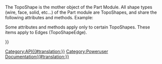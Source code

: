 <languages/>
<translate>
<!--T:11-->
{{VeryImportantMessage|(November 2018) This information may be incomplete and outdated. For the latest API, see the [https://www.freecadweb.org/api autogenerated API documentation].}}

<!--T:6-->
The TopoShape is the mother object of the Part Module. All shape types (wire, face, solid, etc...) of the Part module are TopoShapes, and share the following attributes and methods. Example:
</translate>
{{Code|code=
import Part
sh = Part.makeBox(10,10,10)
print sh.Faces
for f in sh.Faces:
   print f.Edges
}}
<translate>

<!--T:7-->
{{APIProperty|Area|The total area of the faces of the shape.}}
{{APIProperty|BoundBox|The BoundBox of the object}}
{{APIProperty|CenterOfMass|The center of mass of the current system. If the gravitational field is uniform, it is the center of gravity. The coordinates returned for the center of mass are expressed in the absolute Cartesian coordinate system.}}
{{APIProperty|CompSolids|Lists the subsequent shapes in this shape.}}
{{APIProperty|Compounds|Lists the coumpounds in this shape.}}
{{APIProperty|Edges|Lists the Edges in this shape.}}
{{APIProperty|Faces|Lists the faces in this shape.}}
{{APIProperty|Length|Total length of the edges of the shape.}}
{{APIProperty|Matrix|The current transformation of the object as matrix}}
{{APIProperty|Orientation|the orientation of the shape.}}
{{APIProperty|Placement|The current transformation of the object as placement}}
{{APIProperty|ShapeType|The type of the shape.}}
{{APIProperty|Shells|Lists the subsequent shapes in this shape.}}
{{APIProperty|Solids|List of subsequent shapes in this shape.}}
{{APIProperty|Vertexes|List of vertexes in this shape.}}
{{APIProperty|Volume|Total volume of the solids of the shape.}}
{{APIProperty|Wires|List of wires in this shape.}}
{{APIFunction|approximate| |Approximates a B-Spline-curve from this wire|a BSplineCurve object}}
{{APIFunction|check| |Checks the shape and report errors in the shape structure. This is a more detailed check as done in isValid().| }}
{{APIFunction|common|TopoShape|Intersection of this and a given topo shape.|a TopoShape}}
{{APIFunction|complement| |Computes the complement of the orientation of this shape, i.e. reverses the interior/exterior status of boundaries of this shape.|a TopoShape}}
{{APIFunction|copy| |Creates a copy of this shape|a TopoShape}}
{{APIFunction|cut|TopoShape|Difference of this and a given topo shape.|a TopoShape}}
{{APIFunction|distToShape| TopoShape |Calculates the minimum distance between this and a given TopoShape.|float<minimum distance>,list<nearest points>,list<nearest subshapes & parameters> }}
{{APIFunction|exportBrep| string |Exports the content of this shape to an BREP file. BREP is a CasCade native format.| }}
{{APIFunction|exportIges| string |Exports the content of this shape to an IGES file.| }}
{{APIFunction|exportStep| string |Exports the content of this shape to an STEP file.| }}
{{APIFunction|exportStl| string |Exports the content of this shape to an STL mesh file.| }}
{{APIFunction|extrude|Vector|Extrudes the shape along a direction.|a TopoShape}}
{{APIFunction|fuse|TopoShape|Union of this and a given topo shape.|a TopoShape}}
{{APIFunction|getAllDerivedFrom| |Returns all descentences of this object type|a list}}
{{APIFunction|hashCode| |This value is computed from the value of the underlying shape reference and the location. Orientation is not taken into account.|a string}}
{{APIFunction|isClosed| |Checks if the shape is closed.|a boolean}}
{{APIFunction|isDerivedFrom|string|Returns true if given type is a father|boolean}}
{{APIFunction|isEqual|TopoShape|Returns true if both shapes share the same TShape, have the same Location and have the same Orientation.|a boolean}}
{{APIFunction|isInside|Vector,float,Boolean|Checks if a point is inside a solid with a certain tolerance. If the 3rd parameter is True a point on a face is considered as inside|a boolean}}
{{APIFunction|isNull| |Checks if the shape is null.|a boolean}}
{{APIFunction|isPartner|TopoShape|Returns true if both shapes share the same TShape, but may have a different Location and may have a different Orientation.|a boolean}}
{{APIFunction|isSame|TopoShape|Checks if both shapes share the same geometry, true if both shapes share the same TShape, have the same Location but may have a different Orientation.|a boolean}}
{{APIFunction|isValid| |Checks if the shape is valid, i.e. neither null, nor empty nor corrupted.|a boolean}}
{{APIFunction|makeFillet|float,TopoShape|Returns a new object based on TopoShape, but with a fillet of radius 'float' applied to each edge.|a TopoShape}}
{{APIFunction|makeHomogenousWires|wire|Makes this and the given wire homogenous to have the same number of edges| a wire}}
{{APIFunction|makeOffset|float|Offsets the shape by a given ammount|a TopoShape}}
{{APIFunction|makePipe|wire|Makes a pipe by sweeping along a wire.|a TopoShape}}
{{APIFunction|makePipeShell|wire|Makes a loft defined by profiles along a wire.|a TopoShape}}
{{APIFunction|makeShapeFromMesh|mesh|Makes a compound shape out of mesh data. Note: This should be used for rather small meshes only.|a TopoShape}}
{{APIFunction|makeThickness|list,float,float|A hollowed solid is built from an initial solid and a set of faces on this solid, which are to be removed. The remaining faces of the solid become the walls of the hollowed solid, their thickness defined at the time of construction. The arguments to be passed are a list of faces to be skipped, the thickness of the walls and a tolerance value.|a TopoShape}}
{{APIFunction|nullify| |Destroys the reference to the underlying shape stored in this shape. As a result, this shape becomes null.|}}
{{APIFunction|project|TopoShape|Project a shape on this shape|a TopoShape}}
{{APIFunction|read|string|Reads in an IGES, STEP or BREP file.|a TopoShape}}
{{APIFunction|reverse| |Reverses the orientation of this shape.| }}
{{APIFunction|revolve|Vector, Vector, float|Revolves the shape around a Axis to a given degree. ex: Part.revolve(Vector(0,0,0),Vector(0,0,1),360) revolves the shape around the Z Axis 360 degree.|a TopoShape}}
{{APIFunction|rotate|Vector<position>, Vector<direction>, float<angle>|Rotates this shape by angle degrees around an axis specified by position and direction. ex: Shp.rotate(Vector(0,0,0),Vector(0,0,1),180) rotate the shape around the Z Axis 180 degrees.| }}
{{APIFunction|scale|float<factor>, [Vector<centre>]|Uniformly scales this shape by factor. Optionally specify centre of scaling transformation.| }}
{{APIFunction|section|TopoShape|Section of this with a given topo shape.|a TopoShape}}
{{APIFunction|sewShape| |Sews the shape if there is a gap.| }}
{{APIFunction|tessellate|float|Tessellate the the shape and return a list of vertices and face indices. The given float is the tolerance.|a list}}
{{APIFunction|toNurbs| |Conversion of the complete geometry of a shape into NURBS geometry. For example, all curves supporting edges of the basis shape are converted into BSpline curves, and all surfaces supporting its faces are converted into BSpline surfaces.|a NURBS curve}}
{{APIFunction|transformGeometry|matrix|Applies geometric transformation on a copy of the shape. The transformation to be applied is defined as a 4x4 matrix. The underlying geometry of the following shapes may change to a curve which supports an edge of the shape, or a surface which supports a face of the shape. For example, a circle may be transformed into an ellipse when applying an affinity transformation. It may also happen that the circle then is represented as a b-spline curve. The transformation is applied to all the curves which support edges of the shape, and all the surfaces which support faces of the shape. Note: If you want to transform a shape without changing the underlying geometry then use the methods translate or rotate.|a TopoShape}}
{{APIFunction|transformShape|matrix|Applies transformation on a shape without changing the underlying geometry.| }}
{{APIFunction|translate|Vector|Applies the translation to the current location of this shape.| }}
{{APIFunction|writeInventor| |Writes the mesh in OpenInventor format to a string.|a string}}

<!--T:8-->
Some attributes and methods apply only to certain TopoShapes. These items apply to Edges (TopoShapeEdge).  


<!--T:9-->
{{APIProperty|FirstParameter|The parameter value at one end of the Edge. Not necessarily at Vertex[0]. [http://en.wikipedia.org/wiki/Parametric_equations See Parametric Equations]}}
{{APIProperty|LastParameter|The parameter value at the other end of the Edge. Not necessarily at Vertex[1].}}
{{APIFunction|getParameterByLength|Float|Maps the interval [0,Length] to the interval [FirstParameter,LastParameter]|Float }}
{{APIFunction|valueAt|Float|Returns the 3D vector corresponding to a parameter value.|Vector}}
{{APIFunction|parameterAt|Vertex,[Face]|Returns the parameter value corresponding to a Vertex (3D point).|Float}}
{{APIFunction|tangentAt|Float|Returns the direction vector of the tangent to the edge at a parameter value (if it exists).|Vector}}
{{APIFunction|normalAt|Float|Returns the direction vector of the normal to the edge at a parameter value (if it exists uniquely).|Vector}}
{{APIFunction|curvatureAt|Float|Returns the curvature of the edge at a parameter value.|Float}}
{{APIFunction|centerOfCurvatureAt|Float|Returns the center (3D point) of the osculating circle at a parameter value.|Vector}}


</translate>
{{Userdocnavi{{#translation:}}}}
[[Category:API{{#translation:}}]]
[[Category:Poweruser Documentation{{#translation:}}]]
{{clear}}